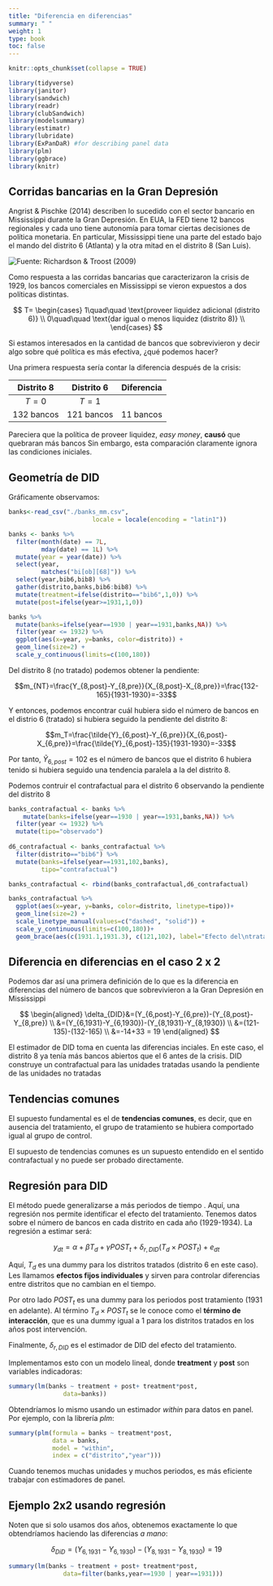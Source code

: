 ```yaml
---
title: "Diferencia en diferencias"
summary: " "
weight: 1
type: book
toc: false
---
```


```r
knitr::opts_chunk$set(collapse = TRUE)

library(tidyverse)
library(janitor)
library(sandwich)
library(readr)
library(clubSandwich)
library(modelsummary)
library(estimatr)
library(lubridate)
library(ExPanDaR) #for describing panel data
library(plm)
library(ggbrace)
library(knitr)
```

## Corridas bancarias en la Gran Depresión

Angrist & Pischke (2014) describen lo sucedido con el sector bancario en Mississippi durante la Gran Depresión. En EUA, la FED tiene 12 bancos regionales y cada uno tiene autonomía para tomar ciertas decisiones de política monetaria. En particular, Mississippi tiene una parte del estado bajo el mando del distrito 6 (Atlanta) y la otra mitad en el distrito 8 (San Luis).

<img src="banks_map.png" alt="Fuente: Richardson & Troost (2009)">
 


Como respuesta a las corridas bancarias que caracterizaron la crisis de 1929, los bancos comerciales en Mississippi se vieron expuestos a dos políticas distintas.

$$
T=
\begin{cases}
1\quad\quad \text{proveer liquidez adicional (distrito 6)} \\
0\quad\quad \text{dar igual o menos liquidez (distrito 8)} \\
\end{cases}
$$

Si estamos interesados en la cantidad de bancos que sobrevivieron y decir algo sobre qué política es más efectiva, ¿qué podemos hacer?

Una primera respuesta sería contar la diferencia después de la crisis:

| Distrito 8 | Distrito 6 | Diferencia |
|:---:|:---:|:---:|
| $T=0$ | $T=1$ | |
| 132 bancos | 121 bancos | 11 bancos

Pareciera que la política de proveer liquidez, *easy money*, **causó** que quebraran más bancos Sin embargo, esta comparación claramente ignora las condiciones iniciales.

## Geometría de DID

Gráficamente observamos:

```r
banks<-read_csv("./banks_mm.csv",
                       locale = locale(encoding = "latin1"))

banks <- banks %>%
  filter(month(date) == 7L,
         mday(date) == 1L) %>%
  mutate(year = year(date)) %>%
  select(year,
         matches("bi[ob][68]")) %>% 
  select(year,bib6,bib8) %>% 
  gather(distrito,banks,bib6:bib8) %>% 
  mutate(treatment=ifelse(distrito=="bib6",1,0)) %>% 
  mutate(post=ifelse(year>=1931,1,0))

banks %>% 
  mutate(banks=ifelse(year==1930 | year==1931,banks,NA)) %>% 
  filter(year <= 1932) %>% 
  ggplot(aes(x=year, y=banks, color=distrito)) +
  geom_line(size=2) +
  scale_y_continuous(limits=c(100,180))
```

Del distrito 8 (no tratado) podemos obtener la pendiente:

$$m_{NT}=\frac{Y_{8,post}-Y_{8,pre}}{X_{8,post}-X_{8,pre}}=\frac{132-165}{1931-1930}=-33$$

Y entonces, podemos encontrar cuál hubiera sido el número de bancos en el distrio 6 (tratado) si hubiera seguido la pendiente del distrito 8:

$$m_T=\frac{\tilde{Y}_{6,post}-Y_{6,pre}}{X_{6,post}-X_{6,pre}}=\frac{\tilde{Y}_{6,post}-135}{1931-1930}=-33$$

Por tanto, $\tilde{Y}_{6,post}=102$ es el número de bancos que el distrito 6 hubiera tenido si hubiera seguido una tendencia paralela a la del distrito 8.

Podemos contruir el contrafactual para el distrito 6 observando la pendiente del distrito 8

```r
banks_contrafactual <- banks %>%
    mutate(banks=ifelse(year==1930 | year==1931,banks,NA)) %>% 
  filter(year <= 1932) %>% 
  mutate(tipo="observado")
  
d6_contrafactual <- banks_contrafactual %>% 
  filter(distrito=="bib6") %>% 
  mutate(banks=ifelse(year==1931,102,banks),
         tipo="contrafactual")

banks_contrafactual <- rbind(banks_contrafactual,d6_contrafactual)

banks_contrafactual %>% 
  ggplot(aes(x=year, y=banks, color=distrito, linetype=tipo))+
  geom_line(size=2) +
  scale_linetype_manual(values=c("dashed", "solid")) +
  scale_y_continuous(limits=c(100,180))+
  geom_brace(aes(c(1931.1,1931.3), c(121,102), label="Efecto del\ntratamiento"), inherit.data=F, labelsize=3, rotate = 90)

```

## Diferencia en diferencias en el caso 2 x 2

Podemos dar así una primera definición de lo que es la diferencia en diferencias del número de bancos que sobrevivieron a la Gran Depresión en Mississippi

$$
\begin{aligned}
\delta_{DID}&=(Y_{6,post}-Y_{6,pre})-(Y_{8,post}-Y_{8,pre}) \\
&=(Y_{6,1931}-Y_{6,1930})-(Y_{8,1931}-Y_{8,1930}) \\
&=(121-135)-(132-165) \\
&=-14+33 = 19
\end{aligned}
$$

El estimador de DID toma en cuenta las diferencias inciales. En este caso, el distrito 8 ya tenía más bancos abiertos que el 6 antes de la crisis. DID construye un contrafactual para las unidades tratadas usando la pendiente de las unidades no tratadas


## Tendencias comunes

El supuesto fundamental es el de **tendencias comunes**, es decir, que en ausencia del tratamiento, el grupo de tratamiento se hubiera comportado igual al grupo de control.

El supuesto de tendencias comunes es un supuesto entendido en el sentido contrafactual y no puede ser probado directamente.

## Regresión para DID

El método puede generalizarse a más periodos de tiempo . Aquí, una regresión nos permite identificar el efecto del tratamiento. Tenemos datos sobre el número de bancos en cada distrito en cada año (1929-1934). La regresión a estimar será:

$$y_{dt}=\alpha+\beta T_d+\gamma POST_t + \delta_{r,DID}(T_d\times POST_t)+e_{dt}$$

Aquí, $T_d$ es una dummy para los distritos tratados (distrito 6 en este caso). Les llamamos **efectos fijos individuales** y sirven para controlar diferencias entre distritos que no cambian en el tiempo.
  
Por otro lado $POST_t$ es una dummy para los periodos post tratamiento (1931 en adelante). Al término $T_d\times POST_t$ se le conoce como el **término de interacción**, que es una dummy igual a 1 para los distritos tratados en los años post intervención.

Finalmente, $\delta_{r,DID}$ es el estimador de DID del efecto del tratamiento.


Implementamos esto con un modelo lineal, donde **treatment** y **post** son variables indicadoras:

```r

summary(lm(banks ~ treatment + post+ treatment*post,
               data=banks))

```

Obtendríamos lo mismo usando un estimador *within* para datos en panel. Por ejemplo, con la librería *plm*:


```r
summary(plm(formula = banks ~ treatment*post,
            data = banks,
            model = "within",
            index = c("distrito","year")))
```
Cuando tenemos muchas unidades y muchos periodos, es más eficiente trabajar con estimadores de panel.

## Ejemplo 2x2 usando regresión

Noten que si solo usamos dos años, obtenemos exactamente lo que obtendríamos haciendo las diferencias *a mano*:

$$\delta_{DiD}=(Y_{6,1931}-Y_{6,1930})-(Y_{8,1931}-Y_{8,1930})=19$$

```r
summary(lm(banks ~ treatment + post+ treatment*post,
               data=filter(banks,year==1930 | year==1931)))

```
